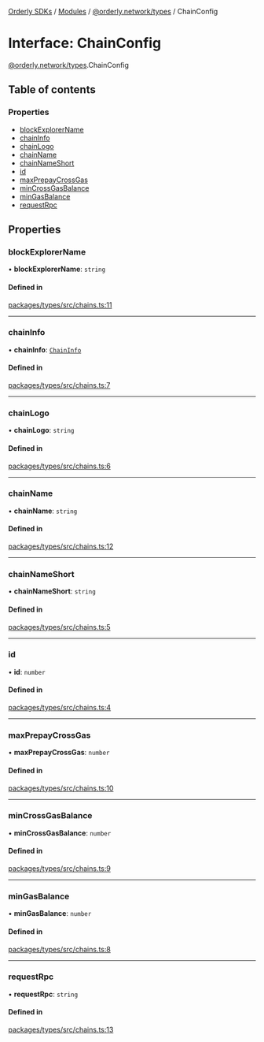 [Orderly SDKs](./../README) / [Modules](./../modules) / [@orderly.network/types](./../modules/orderly_network_types) / ChainConfig

# Interface: ChainConfig

[@orderly.network/types](./../modules/orderly_network_types).ChainConfig

## Table of contents

### Properties

- [blockExplorerName](./orderly_network_types.ChainConfig#blockexplorername)
- [chainInfo](./orderly_network_types.ChainConfig#chaininfo)
- [chainLogo](./orderly_network_types.ChainConfig#chainlogo)
- [chainName](./orderly_network_types.ChainConfig#chainname)
- [chainNameShort](./orderly_network_types.ChainConfig#chainnameshort)
- [id](./orderly_network_types.ChainConfig#id)
- [maxPrepayCrossGas](./orderly_network_types.ChainConfig#maxprepaycrossgas)
- [minCrossGasBalance](./orderly_network_types.ChainConfig#mincrossgasbalance)
- [minGasBalance](./orderly_network_types.ChainConfig#mingasbalance)
- [requestRpc](./orderly_network_types.ChainConfig#requestrpc)

## Properties

### blockExplorerName

• **blockExplorerName**: `string`

#### Defined in

[packages/types/src/chains.ts:11](./https://gitlab.com/orderlynetwork/orderly-fe/orderly-web/-/blob/3f38d838/packages/types/src/chains.ts#L11)

___

### chainInfo

• **chainInfo**: [`ChainInfo`](./orderly_network_types.ChainInfo)

#### Defined in

[packages/types/src/chains.ts:7](./https://gitlab.com/orderlynetwork/orderly-fe/orderly-web/-/blob/3f38d838/packages/types/src/chains.ts#L7)

___

### chainLogo

• **chainLogo**: `string`

#### Defined in

[packages/types/src/chains.ts:6](./https://gitlab.com/orderlynetwork/orderly-fe/orderly-web/-/blob/3f38d838/packages/types/src/chains.ts#L6)

___

### chainName

• **chainName**: `string`

#### Defined in

[packages/types/src/chains.ts:12](./https://gitlab.com/orderlynetwork/orderly-fe/orderly-web/-/blob/3f38d838/packages/types/src/chains.ts#L12)

___

### chainNameShort

• **chainNameShort**: `string`

#### Defined in

[packages/types/src/chains.ts:5](./https://gitlab.com/orderlynetwork/orderly-fe/orderly-web/-/blob/3f38d838/packages/types/src/chains.ts#L5)

___

### id

• **id**: `number`

#### Defined in

[packages/types/src/chains.ts:4](./https://gitlab.com/orderlynetwork/orderly-fe/orderly-web/-/blob/3f38d838/packages/types/src/chains.ts#L4)

___

### maxPrepayCrossGas

• **maxPrepayCrossGas**: `number`

#### Defined in

[packages/types/src/chains.ts:10](./https://gitlab.com/orderlynetwork/orderly-fe/orderly-web/-/blob/3f38d838/packages/types/src/chains.ts#L10)

___

### minCrossGasBalance

• **minCrossGasBalance**: `number`

#### Defined in

[packages/types/src/chains.ts:9](./https://gitlab.com/orderlynetwork/orderly-fe/orderly-web/-/blob/3f38d838/packages/types/src/chains.ts#L9)

___

### minGasBalance

• **minGasBalance**: `number`

#### Defined in

[packages/types/src/chains.ts:8](./https://gitlab.com/orderlynetwork/orderly-fe/orderly-web/-/blob/3f38d838/packages/types/src/chains.ts#L8)

___

### requestRpc

• **requestRpc**: `string`

#### Defined in

[packages/types/src/chains.ts:13](./https://gitlab.com/orderlynetwork/orderly-fe/orderly-web/-/blob/3f38d838/packages/types/src/chains.ts#L13)
